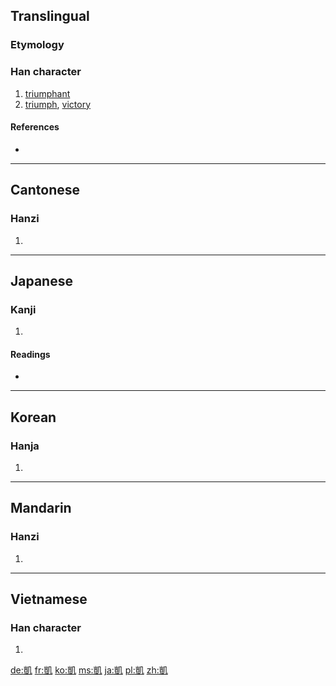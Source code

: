 {{also|凯}}
==Translingual==

===Etymology===
{{Han compound|豈|几}}

===Han character===
{{Han char|rn=16|rad=几|as=10|sn=12|four=2711<sub>0</sub>|canj=山廿竹弓 (UTHN)|ids=⿰[[豈]][[几]]}}

# [[triumphant]]
# [[triumph]], [[victory]]

====References====
* {{Han ref|kx=0134.310|dkj=01790|dj=0300.170|hdz=10278.130|uh=51F1|ud=20977|bh=B3CD|bd=46029}}

----

==Cantonese==

===Hanzi===
{{yue-hanzi|jyut=|y=hoi2|sim=凯}}

# {{defn|lang=yue|sort=几10}}

----

==Japanese==

===Kanji===
{{ja-kanji|grade=|rs=几10}}

# {{defn|lang=ja|sort=几10}}

====Readings====
* {{ja-readings|on=[[がい]] (gai), [[かい]] (kai)|kun=[[かちどき]] (kachidoki), [[やわらぐ]] (yawaragu)}}

----

==Korean==

===Hanja===
{{ko-hanja|hangeul=개|rv=gae|mr=kae}}

# {{defn|lang=ko|sort=几10}}

----

==Mandarin==

===Hanzi===
{{cmn-hanzi|sim=凯|pin=[[kǎi]] ([[kai3]])|wg=k'ai<sup>3</sup>}}

# {{defn|lang=cmn|sort=几10}}

----

==Vietnamese==

===Han character===
{{vi-hantu|[[khải]], [[ngai]]|rs=几10}}

# {{defn|lang=vi|sort=几10}}

[[de:凱]]
[[fr:凱]]
[[ko:凱]]
[[ms:凱]]
[[ja:凱]]
[[pl:凱]]
[[zh:凱]]